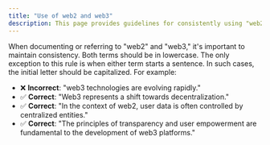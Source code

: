 ---
title: "Use of web2 and web3"
description: This page provides guidelines for consistently using "web2" and "web3" in lowercase to ensure clarity and proper styling in documentation.
---


When documenting or referring to "web2" and "web3," it's important to maintain consistency. Both terms should be in lowercase. The only exception to this rule is when either term starts a sentence. In such cases, the initial letter should be capitalized. For example:

* ❌ **Incorrect**: "web3 technologies are evolving rapidly."
* ✅ **Correct**: "Web3 represents a shift towards decentralization."
* ✅ **Correct**: "In the context of web2, user data is often controlled by centralized entities."
* ✅ **Correct**: "The principles of transparency and user empowerment are fundamental to the development of web3 platforms."
